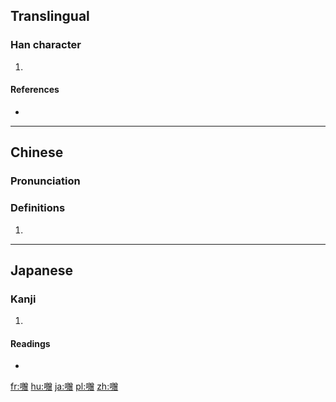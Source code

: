 ==Translingual==

===Han character===
{{Han char|rn=30|rad=口|as=19|sn=22|four=|canj=RBCA|ids=⿰口贈}}

# {{defn|Han|sort=口19}}

====References====
* {{Han ref|kx=0215.221|hdz=10707.151|uh=56CE|ud=22222}}

----

==Chinese==
{{zh-forms}}

===Pronunciation===
{{zh-pron
|m=zèng
|c=
|h=pfs=
|md=
|mn=
|w=
}}

===Definitions===
{{zh-hanzi}}

# {{n-g|Only used in Japanese place names.}}

----

==Japanese==

===Kanji===
{{ja-kanji|grade=|rs=口19}}

# {{defn|lang=ja|sort=口19}}

====Readings====
* {{ja-readings|on=[[そ]] (so)|kun=}}

[[fr:囎]]
[[hu:囎]]
[[ja:囎]]
[[pl:囎]]
[[zh:囎]]